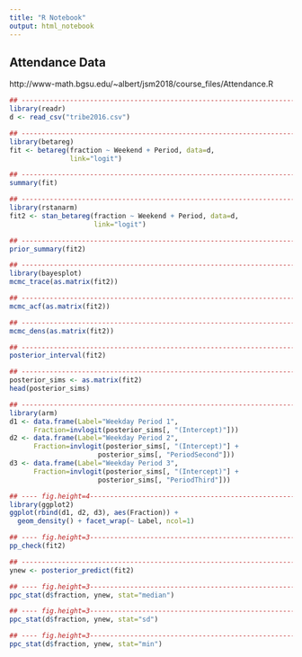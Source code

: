 ```yaml
---
title: "R Notebook"
output: html_notebook
---
```


## Attendance Data

http://www-math.bgsu.edu/~albert/jsm2018/course_files/Attendance.R


```r

## ------------------------------------------------------------------------
library(readr)
d <- read_csv("tribe2016.csv")


```


```r


## ------------------------------------------------------------------------
library(betareg)
fit <- betareg(fraction ~ Weekend + Period, data=d,
               link="logit")

## ------------------------------------------------------------------------
summary(fit)

```


```r

## ------------------------------------------------------------------------
library(rstanarm)
fit2 <- stan_betareg(fraction ~ Weekend + Period, data=d,
                     link="logit")

## ------------------------------------------------------------------------
prior_summary(fit2)

## ------------------------------------------------------------------------
library(bayesplot)
mcmc_trace(as.matrix(fit2))

## ------------------------------------------------------------------------
mcmc_acf(as.matrix(fit2))

## ------------------------------------------------------------------------
mcmc_dens(as.matrix(fit2))

## ------------------------------------------------------------------------
posterior_interval(fit2)

## ------------------------------------------------------------------------
posterior_sims <- as.matrix(fit2)
head(posterior_sims)

```


```r

## ------------------------------------------------------------------------
library(arm)
d1 <- data.frame(Label="Weekday Period 1", 
      Fraction=invlogit(posterior_sims[, "(Intercept)"]))
d2 <- data.frame(Label="Weekday Period 2", 
      Fraction=invlogit(posterior_sims[, "(Intercept)"] +
                      posterior_sims[, "PeriodSecond"]))
d3 <- data.frame(Label="Weekday Period 3", 
      Fraction=invlogit(posterior_sims[, "(Intercept)"] +
                      posterior_sims[, "PeriodThird"]))

## ---- fig.height=4-------------------------------------------------------
library(ggplot2)
ggplot(rbind(d1, d2, d3), aes(Fraction)) +
  geom_density() + facet_wrap(~ Label, ncol=1)

```


```r

## ---- fig.height=3-------------------------------------------------------
pp_check(fit2)

## ------------------------------------------------------------------------
ynew <- posterior_predict(fit2)

## ---- fig.height=3-------------------------------------------------------
ppc_stat(d$fraction, ynew, stat="median")

## ---- fig.height=3-------------------------------------------------------
ppc_stat(d$fraction, ynew, stat="sd")

## ---- fig.height=3-------------------------------------------------------
ppc_stat(d$fraction, ynew, stat="min")


```





